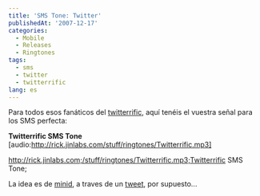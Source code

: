 ```yaml
---
title: 'SMS Tone: Twitter'
publishedAt: '2007-12-17'
categories:
  - Mobile
  - Releases
  - Ringtones
tags:
  - sms
  - twitter
  - twitterrific
lang: es
---
```


Para todos esos fanáticos del [twitterrific](http://iconfactory.com/software/twitterrific), aquí tenéis el vuestra señal para los SMS perfecta:

**Twitterrific SMS Tone** \[audio:http://rick.jinlabs.com/stuff/ringtones/Twitterrific.mp3]

http://rick.jinlabs.com;/stuff/ringtones/Twitterrific.mp3;Twitterrific SMS Tone;

La idea es de [minid](http://www.minid.net/), a traves de un [tweet](http://twitter.com/minid/statuses/439993782/), por supuesto...
